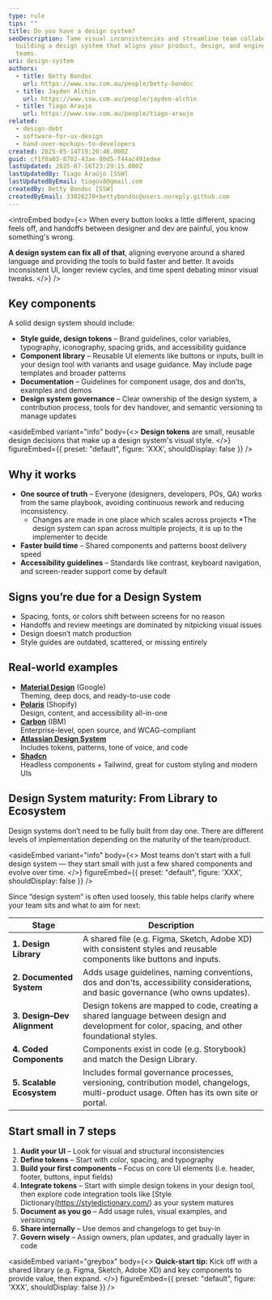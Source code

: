 ```yaml
---
type: rule
tips: ""
title: Do you have a design system?
seoDescription: Tame visual inconsistencies and streamline team collaboration by
  building a design system that aligns your product, design, and engineering
  teams.
uri: design-system
authors:
  - title: Betty Bondoc
    url: https://www.ssw.com.au/people/betty-bondoc
  - title: Jayden Alchin
    url: https://www.ssw.com.au/people/jayden-alchin
  - title: Tiago Araujo
    url: https://www.ssw.com.au/people/tiago-araujo
related:
  - design-debt
  - software-for-ux-design
  - hand-over-mockups-to-developers
created: 2025-05-14T19:20:46.000Z
guid: cf1f0a03-8702-43ae-80d5-f44ac491edee
lastUpdated: 2025-07-16T23:29:15.000Z
lastUpdatedBy: Tiago Araújo [SSW]
lastUpdatedByEmail: tiagov8@gmail.com
createdBy: Betty Bondoc [SSW]
createdByEmail: 33026270+bettybondoc@users.noreply.github.com
---
```

<introEmbed
  body={<>
When every button looks a little different, spacing feels off, and handoffs between designer and dev are painful, you know something's wrong.

**A design system can fix all of that**, aligning everyone around a shared language and providing the tools to build faster and better. It avoids inconsistent UI, longer review cycles, and time spent debating minor visual tweaks.
  </>}
/>
<youtubeEmbed url="https://www.youtube.com/embed/YLo6g58vUm0" description="Video: Welcome to Design Systems – Lesson 1: Introduction to Design Systems (15 min)" />

## Key components

A solid design system should include:

* **Style guide, design tokens** – Brand guidelines, color variables, typography, iconography, spacing grids, and accessibility guidance
* **Component library** – Reusable UI elements like buttons or inputs, built in your design tool with variants and usage guidance. May include page templates and broader patterns
* **Documentation** – Guidelines for component usage, dos and don’ts, examples and demos
* **Design system governance** – Clear ownership of the design system, a contribution process, tools for dev handover, and semantic versioning to manage updates

<asideEmbed
  variant="info"
  body={<>
    **Design tokens** are small, reusable design decisions that make up a design system's visual style.
  </>}
  figureEmbed={{
    preset: "default",
    figure: 'XXX',
    shouldDisplay: false
  }}
/>

## Why it works

* **One source of truth** – Everyone (designers, developers, POs, QA) works from the same playbook, avoiding continuous rework and reducing inconsistency.
  * Changes are made in one place which scales across projects
  *The design system can span across multiple projects, it is up to the implementer to decide
* **Faster build time** – Shared components and patterns boost delivery speed
* **Accessibility guidelines** – Standards like contrast, keyboard navigation, and screen-reader support come by default

## Signs you’re due for a Design System

* Spacing, fonts, or colors shift between screens for no reason
* Handoffs and review meetings are dominated by nitpicking visual issues
* Design doesn’t match production
* Style guides are outdated, scattered, or missing entirely

## Real-world examples

* **[Material Design](https://m3.material.io/)** (Google)  \
  Theming, deep docs, and ready-to-use code
* **[Polaris](https://polaris.shopify.com/)** (Shopify)  \
  Design, content, and accessibility all-in-one
* **[Carbon](https://carbondesignsystem.com/)** (IBM)  \
  Enterprise-level, open source, and WCAG-compliant
* **[Atlassian Design System](https://atlassian.design/)**  \
  Includes tokens, patterns, tone of voice, and code
* **[Shadcn](https://ui.shadcn.com/)**  \
  Headless components + Tailwind, great for custom styling and modern UIs

## Design System maturity: From Library to Ecosystem

Design systems don’t need to be fully built from day one. There are different levels of implementation depending on the maturity of the team/product.

<asideEmbed
  variant="info"
  body={<>
    Most teams don't start with a full design system — they start small with just a few shared components and evolve over time.
  </>}
  figureEmbed={{
    preset: "default",
    figure: 'XXX',
    shouldDisplay: false
  }}
/>

Since “design system” is often used loosely, this table helps clarify where your team sits and what to aim for next:

| Stage | Description |
|-------|-------------|
| **1. Design Library** | A shared file (e.g. Figma, Sketch, Adobe XD) with consistent styles and reusable components like buttons and inputs. |
| **2. Documented System** | Adds usage guidelines, naming conventions, dos and don'ts, accessibility considerations, and basic governance (who owns updates). |
| **3. Design–Dev Alignment** | Design tokens are mapped to code, creating a shared language between design and development for color, spacing, and other foundational styles. |
| **4. Coded Components** | Components exist in code (e.g. Storybook) and match the Design Library. |
| **5. Scalable Ecosystem** | Includes formal governance processes, versioning, contribution model, changelogs, multi-product usage. Often has its own site or portal. |

## Start small in 7 steps

1. **Audit your UI** – Look for visual and structural inconsistencies
2. **Define tokens** – Start with color, spacing, and typography
3. **Build your first components** – Focus on core UI elements (i.e. header, footer, buttons, input fields)
4. **Integrate tokens** – Start with simple design tokens in your design tool, then explore code integration tools like [Style Dictionary(https://styledictionary.com/) as your system matures
5. **Document as you go** – Add usage rules, visual examples, and versioning
6. **Share internally** – Use demos and changelogs to get buy-in
7. **Govern wisely** – Assign owners, plan updates, and gradually layer in code

<asideEmbed
  variant="greybox"
  body={<>
    **Quick-start tip:** Kick off with a shared library (e.g. Figma, Sketch, Adobe XD) and key components to provide value, then expand.
  </>}
  figureEmbed={{
    preset: "default",
    figure: 'XXX',
    shouldDisplay: false
  }}
/>
